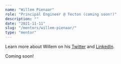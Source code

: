 ```yaml
---
name: "Willem Pienaar"
role: "Principal Engineer @ Tecton (coming soon!)"
description: ""
date: "2021-11-11"
slug: "/mentors/willem-pienaar/"
type: "mentor"
---
```

Learn more about Willem on his [Twitter](https://twitter.com/willpienaar) and [LinkedIn](https://www.linkedin.com/in/willempienaar/).

Coming soon!